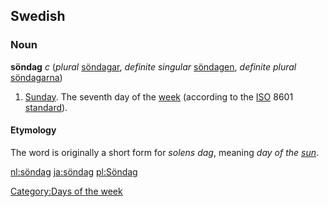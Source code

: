 ==Swedish==
===Noun===
'''söndag''' ''c'' (''plural'' [[söndagar]], ''definite singular'' [[söndagen]], ''definite plural'' [[söndagarna]])

# [[Sunday]]. The seventh day of the [[week]] (according to the [[ISO]] 8601 [[standard]]).

====Etymology====
The word is originally a short form for ''solens dag'', meaning ''day of the [[w:sun|sun]]''. 


[[Category:Days of the week]]

[[nl:söndag]]
[[ja:söndag]]
[[pl:Söndag]]